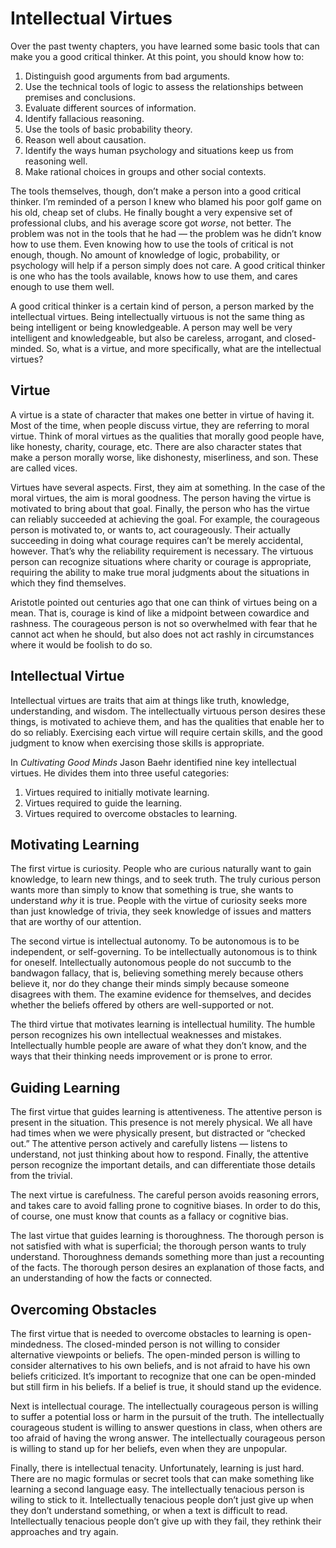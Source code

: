 # Intellectual Virtues

Over the past twenty chapters, you have learned some basic tools that can make you a good critical thinker. At  this point, you should know how to:

1. Distinguish good arguments from bad arguments.
2. Use the technical  tools of logic to assess the relationships between premises and conclusions.
3. Evaluate different sources of information.
4. Identify fallacious reasoning.
5. Use the tools of basic probability theory.
6. Reason well about causation.
7. Identify the ways human psychology and situations keep us from reasoning well.
8. Make rational choices in groups and other social contexts.

The tools themselves, though, don't make a person into a good critical thinker. I'm reminded of a person I knew who blamed his poor golf game on his old, cheap set of clubs. He finally bought a very expensive set of professional clubs, and his average score got _worse_, not better. The problem was not in the tools that he had — the problem was he didn't know how to use them. Even knowing how to use the tools of critical is not enough, though. No amount of knowledge of logic, probability, or psychology will help if a person simply does not care. A good critical thinker is one who has the tools available, knows how to use them, and cares enough to use them well.

A good critical thinker is a certain kind of person, a person marked by the intellectual virtues. Being intellectually virtuous is not the same thing as being intelligent or being knowledgeable. A person may well be very intelligent and knowledgeable, but also be careless, arrogant, and closed-minded. So, what is a virtue, and more specifically, what are the intellectual virtues?

## Virtue

A virtue is a state of character that makes one better in virtue of having it. Most of the time, when people discuss virtue, they are referring to moral virtue. Think of moral virtues as the qualities that morally good people have, like honesty, charity, courage, etc. There are also character states that make a person morally worse, like dishonesty, miserliness, and son. These are called vices. 

Virtues have several aspects. First, they aim at something. In the case of the moral virtues, the aim is moral goodness. The person having the virtue is motivated to bring about that goal. Finally, the person who has the virtue can reliably succeeded at achieving the goal. For example, the courageous person is motivated to, or wants to, act courageously. Their actually succeeding in doing what courage requires can't be merely accidental, however. That's why the reliability requirement is necessary. The virtuous person can recognize situations where charity or courage is appropriate, requiring the ability to make true moral judgments about the situations in which they find themselves.

Aristotle pointed out centuries ago that one can think of virtues being on a mean. That is, courage is kind of like a midpoint between cowardice and rashness. The courageous person is not so overwhelmed with fear that he cannot act when he should, but also does not act rashly in circumstances where it would be foolish to do so.

## Intellectual Virtue

Intellectual virtues are traits that aim at things like truth, knowledge, understanding, and wisdom. The intellectually virtuous person desires these things, is motivated to achieve them, and has the qualities that enable her to do so reliably. Exercising each virtue will require certain skills, and the good judgment to know when exercising those skills is appropriate.

In _Cultivating Good Minds_ Jason Baehr  identified nine key intellectual virtues. He divides them into three useful categories:

1. Virtues required to initially motivate learning.
2. Virtues required to guide the learning.
3. Virtues required to overcome obstacles to learning.

## Motivating Learning

The first virtue is curiosity. People who are curious naturally want to gain knowledge, to learn new things, and to seek truth. The truly curious person wants more than simply to know that something is true, she wants to understand _why_ it is true. People with the virtue of curiosity seeks more than just knowledge of trivia, they seek knowledge of issues and matters that are worthy of our attention. 

The second virtue is intellectual autonomy. To be autonomous is to be independent, or self-governing. To be intellectually autonomous is to think for oneself. Intellectually autonomous people do not succumb to the bandwagon fallacy, that is, believing something merely because others believe it, nor do they change their minds simply because someone disagrees with them. The examine evidence for themselves, and decides whether the beliefs offered by others are well-supported or not.

The third virtue that motivates learning is intellectual humility. The humble person recognizes his own intellectual weaknesses and mistakes. Intellectually humble people are aware of what they don't know, and the ways that their thinking needs improvement or is prone to error. 

## Guiding Learning

The first virtue that guides learning is attentiveness. The attentive person is present in the situation. This presence is not merely physical. We all have had times when we were physically present, but distracted or "checked out." The attentive person actively and carefully listens — listens to understand, not just thinking about how to respond. Finally, the attentive person recognize the important details, and can differentiate those details from the trivial.

The next virtue is carefulness. The careful person avoids reasoning errors, and takes care to avoid falling prone to cognitive biases. In order to do this, of course, one must know that counts as a fallacy or cognitive bias.

The last virtue that guides learning is thoroughness. The thorough person is not satisfied with what is superficial; the thorough person wants to truly understand. Thoroughness demands something more than just a recounting of the facts. The thorough person desires an explanation of those facts, and an understanding of how the facts or connected.

## Overcoming Obstacles

The first virtue that is needed to overcome obstacles to learning is open-mindedness. The closed-minded person is not willing to consider alternative viewpoints or beliefs. The open-minded person is willing to consider alternatives to his own beliefs, and is not afraid to have his own beliefs criticized. It's important to recognize that one can be open-minded but still firm in his beliefs. If a belief is true, it should stand up the evidence.

Next is intellectual courage. The intellectually courageous person is willing to suffer a potential loss or harm in the pursuit of the truth. The intellectually courageous student is willing to answer questions in class, when others are too afraid of having the wrong answer. The intellectually courageous person is willing to stand up for her beliefs, even when they are unpopular.

Finally, there is intellectual tenacity. Unfortunately, learning is just hard. There are no magic formulas or secret tools that can make something like learning a second language easy. The intellectually tenacious person is wiling to stick to it. Intellectually tenacious people don't just give up when they don't understand something, or when a text is difficult to read. Intellectually tenacious people don't give up with they fail, they rethink their approaches and try again.


    
